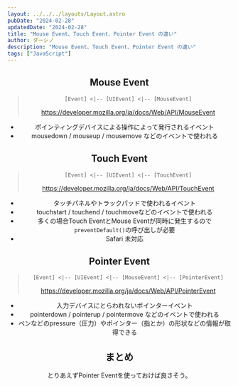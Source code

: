 ```yaml
---
layout: ../../../layouts/Layout.astro
pubDate: "2024-02-28"
updatedDate: "2024-02-28"
title: "Mouse Event、Touch Event、Pointer Event の違い"
author: ダーシノ
description: "Mouse Event、Touch Event、Pointer Event の違い"
tags: ["JavaScript"]
---
```



<Header {...frontmatter} />

## Mouse Event

> ```text
> [Event] <|-- [UIEvent] <|-- [MouseEvent]
> ```
> https://developer.mozilla.org/ja/docs/Web/API/MouseEvent

- ポインティングデバイスによる操作によって発行されるイベント
- mousedown / mouseup / mousemove などのイベントで使われる


## Touch Event

> ```text
> [Event] <|-- [UIEvent] <|-- [TouchEvent]
> ```
> https://developer.mozilla.org/ja/docs/Web/API/TouchEvent

- タッチパネルやトラックパッドで使われるイベント
- touchstart / touchend / touchmoveなどのイベントで使われる
- 多くの場合Touch EventとMouse Eventが同時に発生するので`preventDefault()`の呼び出しが必要
- Safari 未対応


## Pointer Event

> ```text
> [Event] <|-- [UIEvent] <|-- [MouseEvent] <|-- [PointerEvent]
> ```
> https://developer.mozilla.org/ja/docs/Web/API/PointerEvent

- 入力デバイスにとらわれないポインターイベント
- pointerdown / pointerup / pointermove などのイベントで使われる
- ペンなどのpressure（圧力）やポインター（指とか）の形状などの情報が取得できる


## まとめ

とりあえずPointer Eventを使っておけば良さそう。
